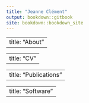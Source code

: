 ```yaml
---
title: "Jeanne Clément"
output: bookdown::gitbook
site: bookdown::bookdown_site
---
```


<!--chapter:end:index.Rmd-->

---
title: "About"
---

<!--chapter:end:About.Rmd-->

---
title: "CV"
---

<!--chapter:end:CV.Rmd-->

---
title: "Publications"
---

<!--chapter:end:Publications.Rmd-->

---
title: "Software"
---

<!--chapter:end:Software.Rmd-->

